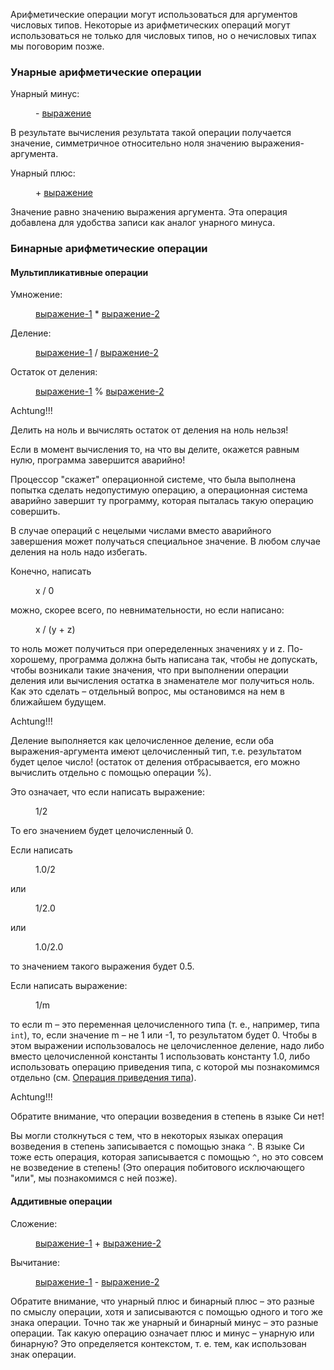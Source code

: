 Арифметические операции могут использоваться для аргументов числовых типов.
Некоторые из арифметических операций могут использоваться не только для числовых типов, но о нечисловых типах мы поговорим позже.

===Унарные арифметические операции===
Унарный минус:
: - <u>выражение</u>
В результате вычисления результата такой операции получается значение, симметричное относительно ноля значению выражения-аргумента.

Унарный плюс:
: + <u>выражение</u>
Значение равно значению выражения аргумента. Эта операция добавлена для удобства записи как аналог унарного минуса.

===Бинарные арифметические операции===

====Мультипликативные операции====
Умножение:
: <u>выражение-1</u> * <u>выражение-2</u>
Деление:
: <u>выражение-1</u> / <u>выражение-2</u>
Остаток от деления:
: <u>выражение-1</u> % <u>выражение-2</u>

; Achtung!!!
Делить на ноль и вычислять остаток от деления на ноль нельзя!

Если в момент вычисления то, на что вы делите, окажется равным нулю, программа завершится аварийно!

Процессор "скажет" операционной системе, что была выполнена попытка сделать недопустимую операцию, а операционная система аварийно завершит ту программу, которая пыталась такую операцию совершить.

В случае операций с нецелыми числами вместо аварийного завершения может получаться специальное значение. В любом случае деления на ноль надо избегать.

Конечно, написать
: x / 0
можно, скорее всего, по невнимательности, но если написано:
: x / (y + z)
то ноль может получиться при опеределенных значениях y и z. По-хорошему, программа должна быть написана так, чтобы не допускать, чтобы возникали такие значения, что при выполнении операции деления или вычисления остатка в знаменателе мог получиться ноль. Как это сделать – отдельный вопрос, мы остановимся на нем в ближайшем будущем.

; Achtung!!!
Деление выполняется как целочисленное деление, если оба выражения-аргумента имеют целочисленный тип, т.е. результатом будет целое число! (остаток от деления отбрасывается, его можно вычислить отдельно с помощью операции %).

Это означает, что если написать выражение:
: 1/2
То его значением будет целочисленный 0.

Если написать
: 1.0/2
или
: 1/2.0
или
: 1.0/2.0
то значением такого выражения будет 0.5.

Если написать выражение:
: 1/m
то если m – это переменная целочисленного типа (т. е., например, типа <code>int</code>), то, если значение m – не 1 или -1, то результатом будет 0. Чтобы в этом выражении использовалось не целочисленное деление, надо либо вместо целочисленной константы 1 использовать константу 1.0, либо использовать операцию приведения типа, с которой мы познакомимся отдельно (см. [[Операция приведения типа]]).

; Achtung!!!
Обратите внимание, что операции возведения в степень в языке Си нет!

Вы могли столкнуться с тем, что в некоторых языках операция возведения в степень записывается с помощью знака <code>^</code>. В языке Си тоже есть операция, которая записывается с помощью <code>^</code>, но это совсем не возведение в степень! (Это операция побитового исключающего "или", мы познакомимся с ней позже).

====Аддитивные операции====
Сложение:
: <u>выражение-1</u> + <u>выражение-2</u>
Вычитание:
: <u>выражение-1</u> - <u>выражение-2</u>

Обратите внимание, что унарный плюс и бинарный плюс – это разные по смыслу операции, хотя и записываются с помощью одного и того же знака операции. Точно так же унарный и бинарный минус – это разные операции. Так какую операцию означает плюс и минус – унарную или бинарную? Это определяется контекстом, т. е. тем, как использован знак операции.